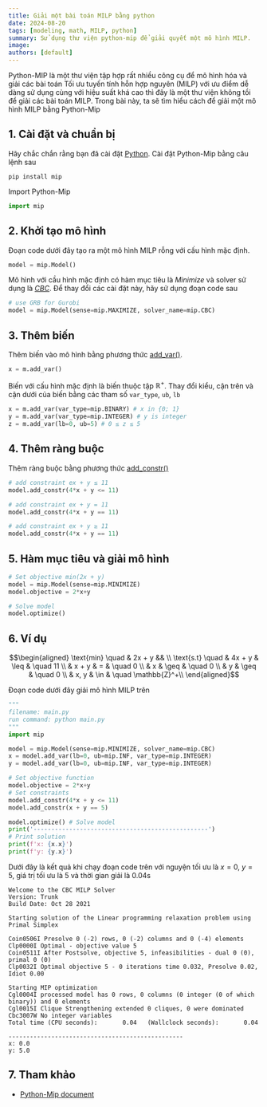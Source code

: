 ```yaml
---
title: Giải một bài toán MILP bằng python
date: 2024-08-20
tags: [modeling, math, MILP, python]
summary: Sử dụng thư viện python-mip để giải quyết một mô hình MILP.
image:
authors: [default]
---
```


Python-MIP là một thư viện tập hợp rất nhiều công cụ để mô hình hóa và giải các bài toán
Tối ưu tuyến tính hỗn hợp nguyên (MILP) với ưu điểm dễ dàng sử dụng cùng với hiệu suất khá cao
thì đây là một thư viện không tồi để giải các bài toán MILP. Trong bài này, ta sẽ tìm hiểu
cách để giải một mô hình MILP bằng Python-Mip

## 1. Cài đặt và chuẩn bị
Hãy chắc chắn rằng bạn đã cài đặt [Python](https://www.python.org/). Cài đặt Python-Mip bằng câu lệnh sau
```terminal
pip install mip
```

Import Python-Mip
```python
import mip
```

## 2. Khởi tạo mô hình

Đoạn code dưới đây tạo ra một mô hình MILP rỗng với cấu hình mặc định.
```python
model = mip.Model()
```
Mô hình với cầu hình mặc định có hàm mục tiêu là *Minimize* và solver sử dụng là
[*CBC*](https://www.coin-or.org/). Để thay đổi các cài đặt này, hãy sử dụng đoạn code sau
```python
# use GRB for Gurobi
model = mip.Model(sense=mip.MAXIMIZE, solver_name=mip.CBC)
```

## 3. Thêm biến
Thêm biến vào mô hình bằng phương thức [add_var()](https://docs.python-mip.com/en/latest/classes.html#mip.Model.add_var).
```python
x = m.add_var()
```
Biến với cấu hình mặc định là biến thuộc tập $\mathbb{R}^+$. Thay đổi kiểu, cận trên và cận dưới
của biến bằng các tham số `var_type`, `ub`, `lb`
```python
x = m.add_var(var_type=mip.BINARY) # x in {0; 1}
y = m.add_var(var_type=mip.INTEGER) # y is integer
z = m.add_var(lb=0, ub=5) # 0 ≤ z ≤ 5
```

## 4. Thêm ràng buộc
Thêm ràng buộc bằng phương thức [add_constr()](https://docs.python-mip.com/en/latest/classes.html)
```python
# add constraint ex + y ≤ 11
model.add_constr(4*x + y <= 11)

# add constraint ex + y = 11
model.add_constr(4*x + y == 11)

# add constraint ex + y ≥ 11
model.add_constr(4*x + y == 11)
```

## 5. Hàm mục tiêu và giải mô hình

```python
# Set objective min(2x + y)
model = mip.Model(sense=mip.MINIMIZE)
model.objective = 2*x+y

# Solve model
model.optimize()
```

## 6. Ví dụ

```math
\begin{aligned}
  \text{min} \quad & 2x + y && \\
  \text{s.t} \quad & 4x + y & \leq & \quad 11 \\
                   & x + y & = & \quad 0 \\
                   & x & \geq & \quad 0 \\
                   & y & \geq & \quad 0 \\
                   & x, y & \in & \quad \mathbb{Z}^+\\

\end{aligned}
```
Đoạn code dưới đây giải mô hình MILP trên
```python
"""
filename: main.py
run command: python main.py
"""
import mip

model = mip.Model(sense=mip.MINIMIZE, solver_name=mip.CBC)
x = model.add_var(lb=0, ub=mip.INF, var_type=mip.INTEGER)
y = model.add_var(lb=0, ub=mip.INF, var_type=mip.INTEGER)

# Set objective function
model.objective = 2*x+y
# Set constraints
model.add_constr(4*x + y <= 11)
model.add_constr(x + y == 5)

model.optimize() # Solve model
print('-------------------------------------------------')
# Print solution
print(f'x: {x.x}')
print(f'y: {y.x}')
```

Dưới đây là kết quả khi chạy đoạn code trên với nguyện tối ưu là $x = 0$, $y = 5$,
giá trị tối ưu là 5 và thời gian giải là 0.04s
```terminal
Welcome to the CBC MILP Solver
Version: Trunk
Build Date: Oct 28 2021

Starting solution of the Linear programming relaxation problem using Primal Simplex

Coin0506I Presolve 0 (-2) rows, 0 (-2) columns and 0 (-4) elements
Clp0000I Optimal - objective value 5
Coin0511I After Postsolve, objective 5, infeasibilities - dual 0 (0), primal 0 (0)
Clp0032I Optimal objective 5 - 0 iterations time 0.032, Presolve 0.02, Idiot 0.00

Starting MIP optimization
Cgl0004I processed model has 0 rows, 0 columns (0 integer (0 of which binary)) and 0 elements
Cgl0015I Clique Strengthening extended 0 cliques, 0 were dominated
Cbc3007W No integer variables
Total time (CPU seconds):       0.04   (Wallclock seconds):       0.04

-------------------------------------------------
x: 0.0
y: 5.0
```

## 7. Tham khảo

- [Python-Mip document](https://docs.python-mip.com/en/latest/index.html)
